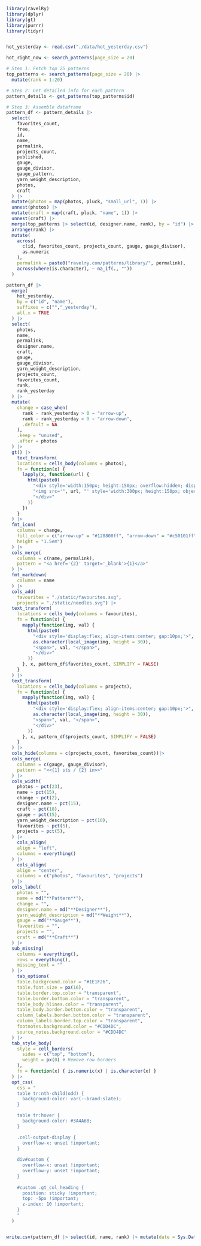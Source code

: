 
```r
library(ravelRy)
library(dplyr)
library(gt)
library(purrr)
library(tidyr)


hot_yesterday <- read.csv("./data/hot_yesterday.csv")

hot_right_now <- search_patterns(page_size = 20)

# Step 1: Fetch top 25 patterns
top_patterns <- search_patterns(page_size = 20) |>
  mutate(rank = 1:20)

# Step 2: Get detailed info for each pattern
pattern_details <- get_patterns(top_patterns$id)

# Step 3: Assemble dataframe
pattern_df <- pattern_details |>
  select(
    favorites_count,
    free,
    id,
    name,
    permalink,
    projects_count,
    published,
    gauge,
    gauge_divisor,
    gauge_pattern,
    yarn_weight_description,
    photos,
    craft
  ) |>
  mutate(photos = map(photos, pluck, "small_url", 1)) |>
  unnest(photos) |>
  mutate(craft = map(craft, pluck, "name", 1)) |>
  unnest(craft) |>
  merge(top_patterns |> select(id, designer.name, rank), by = "id") |>
  arrange(rank) |>
  mutate(
    across(
      c(id, favorites_count, projects_count, gauge, gauge_divisor),
      as.numeric
    ),
    permalink = paste0("ravelry.com/patterns/library/", permalink),
    across(where(is.character), ~ na_if(., ""))
  )

```


```r

pattern_df |>
  merge(
    hot_yesterday,
    by = c("id", "name"),
    suffixes = c("","_yesterday"),
    all.x = TRUE
  ) |>
  select(
    photos,
    name,
    permalink,
    designer.name,
    craft,
    gauge,
    gauge_divisor,
    yarn_weight_description,
    projects_count,
    favorites_count,
    rank,
    rank_yesterday
  ) |>
  mutate(
    change = case_when(
      rank - rank_yesterday > 0 ~ "arrow-up",
      rank - rank_yesterday < 0 ~ "arrow-down",
      .default = NA
    ),
    .keep = "unused",
    .after = photos
  ) |>
  gt() |>
    text_transform(
    locations = cells_body(columns = photos),
    fn = function(x) {
      lapply(x, function(url) {
        html(paste0(
          "<div style='width:150px; height:150px; overflow:hidden; display:inline-block; border:2px solid white;'>",
          "<img src='", url, "' style='width:300px; height:150px; object-fit:cover;'>",
          "</div>"
        ))
      })
    }
  ) |>
  fmt_icon(
    columns = change,
    fill_color = c("arrow-up" = "#128800ff", "arrow-down" = "#c50101ff",
    height = "1.5em")
  ) |>
  cols_merge(
    columns = c(name, permalink),
    pattern = "<a href='{2}' target='_blank'>{1}</a>"
  ) |>
  fmt_markdown(
    columns = name
  ) |>
  cols_add(
    favourites = "./static/favourites.svg",
    projects = "./static/needles.svg") |>
  text_transform(
    locations = cells_body(columns = favourites),
    fn = function(x) {
      mapply(function(img, val) {
        html(paste0(
          "<div style='display:flex; align-items:center; gap:10px;'>",
          as.character(local_image(img, height = 30)),
          "<span>", val, "</span>",
          "</div>"
        ))
      }, x, pattern_df$favorites_count, SIMPLIFY = FALSE)
    }
  ) |>
  text_transform(
    locations = cells_body(columns = projects),
    fn = function(x) {
      mapply(function(img, val) {
        html(paste0(
          "<div style='display:flex; align-items:center; gap:10px;'>",
          as.character(local_image(img, height = 30)),
          "<span>", val, "</span>",
          "</div>"
        ))
      }, x, pattern_df$projects_count, SIMPLIFY = FALSE)
    }
  ) |>
  cols_hide(columns = c(projects_count, favorites_count))|>
  cols_merge(
    columns = c(gauge, gauge_divisor),
    pattern = "<<{1} sts / {2} in>>"
  ) |>
  cols_width(
    photos ~ pct(23),
    name ~ pct(15),
    change ~ pct(2),
    designer.name ~ pct(15),
    craft ~ pct(10),
    gauge ~ pct(15),
    yarn_weight_description ~ pct(10),
    favourites ~ pct(5),
    projects ~ pct(5),
  ) |>
    cols_align(
    align = "left",
    columns = everything()
  ) |>
    cols_align(
    align = "center",
    columns = c("photos", "favourites", "projects")
  ) |>
  cols_label(
    photos = "",
    name = md("**Pattern**"),
    change = "",
    designer.name = md("**Designer**"),
    yarn_weight_description = md("**Weight**"),
    gauge = md("**Gauge**"),
    favourites = "",
    projects = "",
    craft = md("**Craft**")
  ) |>
  sub_missing(
    columns = everything(),
    rows = everything(),
    missing_text = ""
  ) |>
    tab_options(
    table.background.color = "#1E1F26",
    table.font.size = px(16),
    table.border.top.color = "transparent",
    table.border.bottom.color = "transparent",
    table_body.hlines.color = "transparent",
    table_body.border.bottom.color = "transparent",
    column_labels.border.bottom.color = "transparent",
    column_labels.border.top.color = "transparent",
    footnotes.background.color = "#CDD4DC",
    source_notes.background.color = "#CDD4DC"
  ) |> 
  tab_style_body(
    style = cell_borders(
      sides = c("top", "bottom"),
      weight = px(0) # Remove row borders
    ),
    fn = function(x) { is.numeric(x) | is.character(x) }
  ) |> 
  opt_css(
    css = "
    table tr:nth-child(odd) {
      background-color: var(--brand-slate);
    }

    table tr:hover {
      background-color: #3A4A6B;
    }

    .cell-output-display {
      overflow-x: unset !important;
    }
    
    div#custom {
      overflow-x: unset !important;
      overflow-y: unset !important;
    }
    
    #custom .gt_col_heading {
      position: sticky !important;
      top: -5px !important;
      z-index: 10 !important;
    }
    "
  )



```

```r

write.csv(pattern_df |> select(id, name, rank) |> mutate(date = Sys.Date()), "data/hot_yesterday.csv", row.names = FALSE)

```